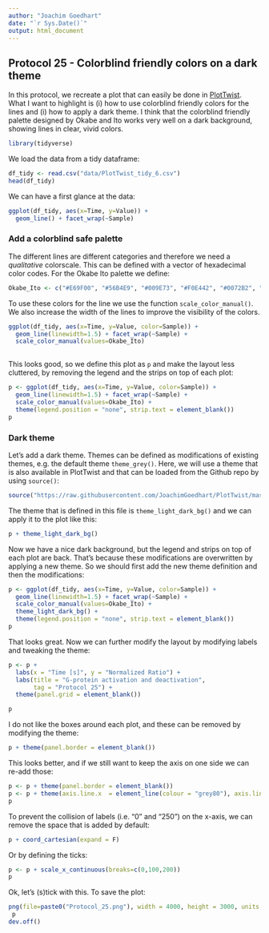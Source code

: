 ```yaml
---
author: "Joachim Goedhart"
date: "`r Sys.Date()`"
output: html_document
---
```


## Protocol 25 - Colorblind friendly colors on a dark theme {#protocol-25}

In this protocol, we recreate a plot that can easily be done in [PlotTwist](https://doi.org/10.1371/journal.pbio.3000581). What I want to highlight is (i) how to use colorblind friendly colors for the lines and (i) how to apply a dark theme. I think that the colorblind friendly palette designed by Okabe and Ito works very well on a dark background, showing lines in clear, vivid colors.

```r
library(tidyverse)
```

We load the data from a tidy dataframe:

```r
df_tidy <- read.csv("data/PlotTwist_tidy_6.csv")
head(df_tidy)
```

We can have a first glance at the data:

```r
ggplot(df_tidy, aes(x=Time, y=Value)) +
  geom_line() + facet_wrap(~Sample)
```

### Add a colorblind safe palette

The different lines are different categories and therefore we need a _qualitative_ colorscale. This can be defined with a vector of hexadecimal color codes. For the Okabe Ito palette we define:

```r
Okabe_Ito <- c("#E69F00", "#56B4E9", "#009E73", "#F0E442", "#0072B2", "#D55E00", "#CC79A7", "#000000")
```

To use these colors for the line we use the function `scale_color_manual()`. We also increase the width of the lines to improve the visibility of the colors.

```r
ggplot(df_tidy, aes(x=Time, y=Value, color=Sample)) +
  geom_line(linewidth=1.5) + facet_wrap(~Sample) +
  scale_color_manual(values=Okabe_Ito)
  
```

This looks good, so we define this plot as `p` and make the layout less cluttered, by removing the legend and the strips on top of each plot:

```r
p <- ggplot(df_tidy, aes(x=Time, y=Value, color=Sample)) +
  geom_line(linewidth=1.5) + facet_wrap(~Sample) +
  scale_color_manual(values=Okabe_Ito) +
  theme(legend.position = "none", strip.text = element_blank())
p
```


### Dark theme

Let's add a dark theme. Themes can be defined as modifications of existing themes, e.g. the default theme `theme_grey()`. Here, we will use a theme that is also available in PlotTwist and that can be loaded from the Github repo by using `source()`:

```r
source("https://raw.githubusercontent.com/JoachimGoedhart/PlotTwist/master/themes.R")
```

The theme that is defined in this file is `theme_light_dark_bg()` and we can apply it to the plot like this:

```r
p + theme_light_dark_bg()
```

Now we have a nice dark background, but the legend and strips on top of each plot are back. That's because these modifications are overwritten by applying a new theme. So we should first add the new theme definition and then the modifications:

```r
p <- ggplot(df_tidy, aes(x=Time, y=Value, color=Sample)) +
  geom_line(linewidth=1.5) + facet_wrap(~Sample) +
  scale_color_manual(values=Okabe_Ito) +
  theme_light_dark_bg() +
  theme(legend.position = "none", strip.text = element_blank())
p
```

That looks great. Now we can further modify the layout by modifying labels and tweaking the theme:

```r
p <- p +
  labs(x = "Time [s]", y = "Normalized Ratio") +
  labs(title = "G-protein activation and deactivation",
       tag = "Protocol 25") +
  theme(panel.grid = element_blank())

p
```

I do not like the boxes around each plot, and these can be removed by modifying the theme:

```r
p + theme(panel.border = element_blank())
```

This looks better, and if we still want to keep the axis on one side we can re-add those:

```r
p <- p + theme(panel.border = element_blank())
p <- p + theme(axis.line.x  = element_line(colour = "grey80"), axis.line.y  = element_line(colour = "grey80"))
p
```

To prevent the collision of labels (i.e. "0" and "250") on the x-axis, we can remove the space that is added by default:

```r
p + coord_cartesian(expand = F)
```

Or by defining the ticks:

```r
p <- p + scale_x_continuous(breaks=c(0,100,200))
p
```

Ok, let's (s)tick with this. To save the plot:

```r
png(file=paste0("Protocol_25.png"), width = 4000, height = 3000, units = "px", res = 400)
 p
dev.off()
```
